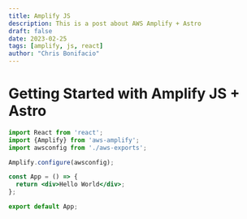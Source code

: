 ```yaml
---
title: Amplify JS
description: This is a post about AWS Amplify + Astro
draft: false
date: 2023-02-25
tags: [amplify, js, react]
author: "Chris Bonifacio"
---
```


# Getting Started with Amplify JS + Astro

```jsx
import React from 'react';
import {Amplify} from 'aws-amplify';
import awsconfig from './aws-exports';

Amplify.configure(awsconfig);

const App = () => {
  return <div>Hello World</div>;
};

export default App;
```